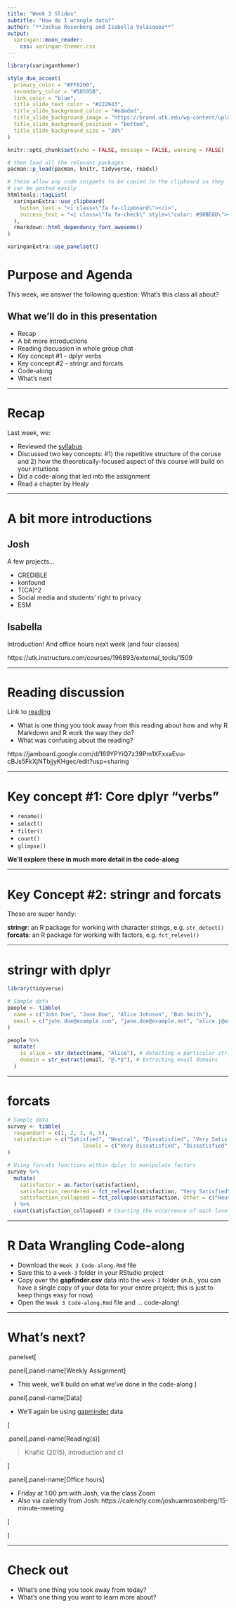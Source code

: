 ```yaml
---
title: "Week 3 Slides"
subtitle: "How do I wrangle data?"
author: "**Joshua Rosenberg and Isabella Velásquez**"
output:
  xaringan::moon_reader:
    css: xaringan-themer.css
---
```


```r
library(xaringanthemer)

style_duo_accent(
  primary_color = "#FF8200",
  secondary_color = "#58595B",
  link_color = "blue",
  title_slide_text_color = "#222943",
  title_slide_background_color = "#ededed",
  title_slide_background_image = "https://brand.utk.edu/wp-content/uploads/2019/02/University-HorizRightLogo-RGB.png",
  title_slide_background_position = "bottom",
  title_slide_background_size = "30%"
)
```

```r
knitr::opts_chunk$set(echo = FALSE, message = FALSE, warning = FALSE)
```

```r
# then load all the relevant packages
pacman::p_load(pacman, knitr, tidyverse, readxl)
```

```r
# these allow any code snippets to be copied to the clipboard so they 
# can be pasted easily
htmltools::tagList(
  xaringanExtra::use_clipboard(
    button_text = "<i class=\"fa fa-clipboard\"></i>",
    success_text = "<i class=\"fa fa-check\" style=\"color: #90BE6D\"></i>",
  ),
  rmarkdown::html_dependency_font_awesome()
)
```

```r
xaringanExtra::use_panelset()
```

# Purpose and Agenda

This week, we answer the following question: What's this class all about?

## What we'll do in this presentation

- Recap
- A bit more introductions
- Reading discussion in whole group chat
- Key concept #1 - dplyr verbs
- Key concept #2 - stringr and forcats
- Code-along
- What’s next

---

# Recap

Last week, we:

  - Reviewed the [syllabus](https://docs.google.com/document/d/1FItWUb46iL5cxvFW6TIf02BDtt7Q0I_OE-aS_HhOSIw/edit)
  - Discussed two key concepts: #1) the repetitive structure of the coruse and 2) how the theoretically-focused aspect of this course will build on your intuitions
  - Did a code-along that led into the assignment
  - Read a chapter by Healy

---

# A bit more introductions

## Josh

A few projects...

- CREDIBLE
- konfound
- T(CA)^2
- Social media and students' right to privacy
- ESM

## Isabella

Introduction! And office hours next week (and four classes)

https://utk.instructure.com/courses/196893/external_tools/1509

---

# Reading discussion

Link to [reading](https://socviz.co/gettingstarted.html#gettingstarted)

- What is one thing you took away from this reading about how and why R Markdown and R work the way they do?
- What was confusing about the reading?

https://jamboard.google.com/d/169YPYiQ7z39Pm1XFxxaEvu-cBJs5FkXjNTbjjyKHgec/edit?usp=sharing


---

# Key concept #1: Core dplyr "verbs"

- `rename()`
- `select()`
- `filter()`
- `count()`
- `glimpse()`

**We'll explore these in much more detail in the code-along**

---

# Key Concept #2: stringr and forcats

These are super handy:

**stringr**: an R package for working with character strings, e.g. `str_detect()`
**forcats**: an R package for working with factors, e.g. `fct_relevel()`

---

# stringr with dplyr

```r
library(tidyverse)

# Sample data
people <- tibble(
  name = c("John Doe", "Jane Doe", "Alice Johnson", "Bob Smith"),
  email = c("john.doe@example.com", "jane.doe@example.net", "alice.j@example.org", "bob.smith@example.com")
)

people %>%
  mutate(
    is_alice = str_detect(name, "Alice"), # detecting a particular string
    domain = str_extract(email, "@.*$"), # Extracting email domains
  )

```

---

# forcats

```r
# Sample data
survey <- tibble(
  respondent = c(1, 2, 3, 4, 5),
  satisfaction = c("Satisfied", "Neutral", "Dissatisfied", "Very Satisfied", "Neutral"),
                        levels = c("Very Dissatisfied", "Dissatisfied", "Neutral", "Satisfied", "Very Satisfied")
)

# Using forcats functions within dplyr to manipulate factors
survey %>%
  mutate(
    satisfactor = as.factor(satisfaction),
    satisfaction_reordered = fct_relevel(satisfaction, "Very Satisfied", "Satisfied"), # Reordering factor levels
    satisfaction_collapsed = fct_collapse(satisfaction, Other = c("Neutral", "Dissatisfied", "Very Dissatisfied")) # Collapsing certain levels into 'Other'
  ) %>%
  count(satisfaction_collapsed) # Counting the occurrence of each level

```

---

# R Data Wrangling Code-along

- Download the `Week 3 Code-along.Rmd` file
- Save this to a `week-3` folder in your RStudio project
- Copy over the **gapfinder.csv** data into the `week-3` folder (*n.b.*, you can have a single copy of your data for your entire project; this is just to keep things easy for now)
- Open the `Week 3 Code-along.Rmd` file and ... code-along!

---

# What's next?

.panelset[


.panel[.panel-name[Weekly Assignment]

- This week, we'll build on what we've done in the code-along
]

.panel[.panel-name[Data]

- We'll again be using [gapminder](https://www.gapminder.org/) data

]

.panel[.panel-name[Reading(s)]

> Knaflic (2015), introduction and c1


]

.panel[.panel-name[Office hours]

- Friday at 1:00 pm with Josh, via the class Zoom 
- Also via calendly from Josh: https://calendly.com/joshuamrosenberg/15-minute-meeting

]

]

---

# Check out

- What's one thing you took away from today?
- What's one thing you want to learn more about?
